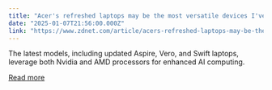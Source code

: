 ```yaml
---
title: "Acer's refreshed laptops may be the most versatile devices I've seen at CES 2025"
date: "2025-01-07T21:56:00.000Z"
link: "https://www.zdnet.com/article/acers-refreshed-laptops-may-be-the-most-versatile-devices-ive-seen-at-ces-2025/"
---
```


The latest models, including updated Aspire, Vero, and Swift laptops, leverage both Nvidia and AMD processors for enhanced AI computing.

[Read more](https://www.zdnet.com/article/acers-refreshed-laptops-may-be-the-most-versatile-devices-ive-seen-at-ces-2025/)
